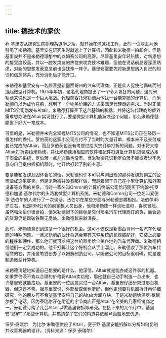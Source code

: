 ```yaml
---
---
---
```

title: 搞技术的家伙
---




乔·基里安从研究生院物理系退学之后，就开始在湾区找工作，此时一位朋友为他引见了米勒德。基里安在研究生时就迷上了计算机，因此和米勒德一拍即合。但是基里安并不是米勒德理想中的以姆赛公司的高管。尽管基里安年轻热情，对新思想的接受度较高，并以一腔发烧友的热忱来攻克技术难题，但他在说话前总要深思熟虑，对新的思想发表意见前也会犹豫一阵子。基里安需要先将新思想纳入自己的知识和信念体系，充分消化后才能开口。

米勒德和基里安有一名顾客是新墨西哥州的汽车代理商，正是此人促使他俩转而制造起微型计算机。1975年年初，这名代理商提出了一个令人发狂的问题，这对米勒德来说也是一个巨大挑战。代理商委托米勒德为他找一台能算账的计算机，而米勒德自以为成竹在胸，想到了一个物美价廉的方式来满足代理商的需求。当时正值MITS公司刚发布Altair，米勒德打算买下这台基础的机器，并将这名代理商的额外需求想办法在Altair实现就行了。要是微型计算机能解决这个问题，那么米勒德就能省下好大一笔成本。

可惜的是，米勒德并未完全掌握MITS公司的情况，也不知道MITS公司正在经历一番怎样的挣扎。罗伯茨的这家小公司应付不了当时的大量订单，根本来不及交付成套已完成的Altair，而且罗伯茨也没有考虑过给大宗订单打折的问题。对于将大宗Altair打折卖给米勒德，并让米勒德用相应的软件和配件将这批计算机包装成适用于商业的系统，罗伯茨一点儿兴趣也没有。当米勒德意识到罗伯茨不能或者说不愿意向自己提供折扣机器时，他开始打起了别的主意。

要是能和发烧友团体合拍的话，米勒德也许本可以与刚出现的那种发烧友创立的公司做成这笔买卖。但是米勒德并没有那样做，而是着眼于自己在小型计算机和外围设备等方面的关系。当时一家名叫Omron的计算机终端公司恰巧刚买下约翰·托罗德和加里·基尔代尔的头两套微型计算机系统。米勒德和Omron公司一位名叫爱德华·法伯尔的人进行了一次谈话。法伯尔在某些方面与米勒德志趣相投。法伯尔45岁左右，也是IBM公司的前销售人员出身，他和米勒德一样谈吐温和，喜欢冒险。虽然和法伯尔很合拍，但米勒德眼下的目标是交付那名汽车代理商订的货，而合适的货源仍是踏破铁鞋无觅处。米勒德越来越沮丧。

此时，米勒德意识到这是一个很好的机会。这可不仅仅是新墨西哥州一名汽车代理商的特殊问题。一旦米勒德的伙计将这台带有完整系统的机器装配好，安装上必要的程序和硬件，那么他们就可以将这台机器卖给全美各地的汽车代理商。米勒德相信他们一定会成功的。他不打算让这个好机会从手上溜走。米勒德收了那位汽车代理商的钱，并用这笔钱创办了以姆赛制造公司。以姆赛公司的目标很明确，就是要制造微型计算机。

米勒德清楚地知道自己想要的是什么。他深信，Altair就是能办成这件事的机器。如果罗伯茨不肯以合理的价格将Altair卖给他，那他就自己动手制造一台出来，也许基里安就能成功。基里安的一位朋友买过一台Altair，基里安仔细研究过那台机器，但这还不够。据基里安说，外部检查倒也挺好，但他更想要将机器拆开再仔细研究。他的朋友可不希望基里安将自己的Altair大卸八块。于是米勒德给保罗·泰瑞尔拨了电话，因为泰瑞尔开在附近的字节商店正是Altair在全美的几家经销商之一。米勒德订购了几台Altair以供基里安拆卸研究。在接下来的几个月中，基里安“肢解”了那些计算机，并搞清楚了它们的构造并依葫芦画瓢地去仿造。



保罗·泰瑞尔　为比尔·米勒德供应了Altair，便于乔·基里安能拆解以分析如何复制并改善机器的设计。（资料来源：保罗·泰瑞尔）